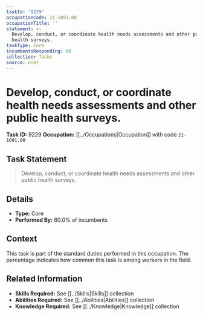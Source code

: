 ```yaml
---
taskId: '9229'
occupationCode: 21-1091.00
occupationTitle: ''
statement: >-
  Develop, conduct, or coordinate health needs assessments and other public
  health surveys.
taskType: Core
incumbentsResponding: 60
collection: Tasks
source: onet
---
```

# Develop, conduct, or coordinate health needs assessments and other public health surveys.

**Task ID:** 9229
**Occupation:** [[../Occupations|Occupation]] with code `21-1091.00`

## Task Statement

> Develop, conduct, or coordinate health needs assessments and other public health surveys.

## Details

- **Type:** Core
- **Performed By:** 60.0% of incumbents

## Context

This task is part of the standard duties performed in this occupation. The percentage indicates how common this task is among workers in the field.

## Related Information

- **Skills Required:** See [[../Skills|Skills]] collection
- **Abilities Required:** See [[../Abilities|Abilities]] collection
- **Knowledge Required:** See [[../Knowledge|Knowledge]] collection
